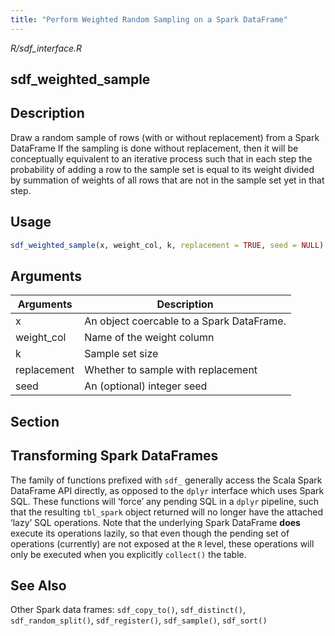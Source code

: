 ```yaml
---
title: "Perform Weighted Random Sampling on a Spark DataFrame"
---
```


*R/sdf_interface.R*

## sdf_weighted_sample

## Description
Draw a random sample of rows (with or without replacement) from a Spark DataFrame If the sampling is done without replacement, then it will be conceptually equivalent to an iterative process such that in each step the probability of adding a row to the sample set is equal to its weight divided by summation of weights of all rows that are not in the sample set yet in that step. 


## Usage
```r
sdf_weighted_sample(x, weight_col, k, replacement = TRUE, seed = NULL) 
```

## Arguments
|Arguments|Description|
|---|---|
| x | An object coercable to a Spark DataFrame. |
| weight_col | Name of the weight column |
| k | Sample set size |
| replacement | Whether to sample with replacement |
| seed | An (optional) integer seed |


## Section

## Transforming Spark DataFrames

The family of functions prefixed with `sdf_` generally access the Scala Spark DataFrame API directly, as opposed to the `dplyr` interface which uses Spark SQL. These functions will 'force' any pending SQL in a `dplyr` pipeline, such that the resulting `tbl_spark` object returned will no longer have the attached 'lazy' SQL operations. Note that the underlying Spark DataFrame **does** execute its operations lazily, so that even though the pending set of operations (currently) are not exposed at the `R` level, these operations will only be executed when you explicitly `collect()` the table. 




## See Also
Other Spark data frames:  `sdf_copy_to()`, `sdf_distinct()`, `sdf_random_split()`, `sdf_register()`, `sdf_sample()`, `sdf_sort()`

